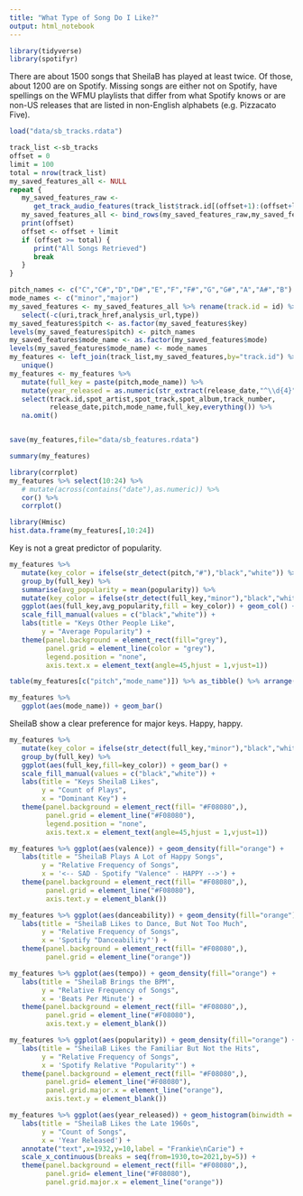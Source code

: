 ```yaml
---
title: "What Type of Song Do I Like?"
output: html_notebook
---
```


```r
library(tidyverse)
library(spotifyr)
```

There are about 1500 songs that SheilaB has played at least twice. Of those, about 1200 are on Spotify.  Missing songs are either not on Spotify, have spellings on the WFMU playlists that differ from what Spotify knows or are non-US releases that are listed in non-English alphabets (e.g. Pizzacato Five).

```r
load("data/sb_tracks.rdata")
```


```r
track_list <-sb_tracks
offset = 0
limit = 100
total = nrow(track_list)
my_saved_features_all <- NULL
repeat {
   my_saved_features_raw <-
      get_track_audio_features(track_list$track.id[(offset+1):(offset+limit)])
   my_saved_features_all <- bind_rows(my_saved_features_raw,my_saved_features_all)
   print(offset)
   offset <- offset + limit
   if (offset >= total) {
      print("All Songs Retrieved")
      break
   }
}
```


```r
pitch_names <- c("C","C#","D","D#","E","F","F#","G","G#","A","A#","B")
mode_names <- c("minor","major")
my_saved_features <- my_saved_features_all %>% rename(track.id = id) %>% 
   select(-c(uri,track_href,analysis_url,type))
my_saved_features$pitch <- as.factor(my_saved_features$key)
levels(my_saved_features$pitch) <- pitch_names
my_saved_features$mode_name <- as.factor(my_saved_features$mode)
levels(my_saved_features$mode_name) <- mode_names
my_features <- left_join(track_list,my_saved_features,by="track.id") %>% 
   unique() 
my_features <- my_features %>% 
   mutate(full_key = paste(pitch,mode_name)) %>% 
   mutate(year_released = as.numeric(str_extract(release_date,"^\\d{4}"))) %>% 
   select(track.id,spot_artist,spot_track,spot_album,track_number,
          release_date,pitch,mode_name,full_key,everything()) %>% 
   na.omit()


save(my_features,file="data/sb_features.rdata")

```

```r
summary(my_features)
```
```r
library(corrplot)
my_features %>% select(10:24) %>% 
   # mutate(across(contains("date"),as.numeric)) %>% 
   cor() %>% 
   corrplot()
```

```r
library(Hmisc)
hist.data.frame(my_features[,10:24])
```


Key is not a great predictor of popularity.
```r
my_features %>% 
   mutate(key_color = ifelse(str_detect(pitch,"#"),"black","white")) %>% 
   group_by(full_key) %>% 
   summarise(avg_popularity = mean(popularity)) %>% 
   mutate(key_color = ifelse(str_detect(full_key,"minor"),"black","white")) %>% 
   ggplot(aes(full_key,avg_popularity,fill = key_color)) + geom_col() +
   scale_fill_manual(values = c("black","white")) +
   labs(title = "Keys Other People Like",
        y = "Average Popularity") + 
   theme(panel.background = element_rect(fill="grey"),
         panel.grid = element_line(color = "grey"),
         legend.position = "none",
         axis.text.x = element_text(angle=45,hjust = 1,vjust=1))

```

```r
table(my_features[c("pitch","mode_name")]) %>% as_tibble() %>% arrange(desc(n))
```

```r
my_features %>% 
   ggplot(aes(mode_name)) + geom_bar()
```

SheilaB show a clear preference for major keys. Happy, happy.
```r
my_features %>% 
   mutate(key_color = ifelse(str_detect(full_key,"minor"),"black","white")) %>% 
   group_by(full_key) %>% 
   ggplot(aes(full_key,fill=key_color)) + geom_bar() + 
   scale_fill_manual(values = c("black","white")) +
   labs(title = "Keys SheilaB Likes",
        y = "Count of Plays",
        x = "Dominant Key") + 
   theme(panel.background = element_rect(fill= "#F08080",),
         panel.grid = element_line("#F08080"),
         legend.position = "none",
         axis.text.x = element_text(angle=45,hjust = 1,vjust=1))


```
```r
my_features %>% ggplot(aes(valence)) + geom_density(fill="orange") +
   labs(title = "SheilaB Plays A Lot of Happy Songs",
        y = "Relative Frequency of Songs",
        x = '<-- SAD - Spotify "Valence" - HAPPY -->') + 
   theme(panel.background = element_rect(fill= "#F08080",),
         panel.grid = element_line("#F08080"),
         axis.text.y = element_blank())
```

```r
my_features %>% ggplot(aes(danceability)) + geom_density(fill="orange") +
   labs(title = "SheilaB Likes to Dance, But Not Too Much",
        y = "Relative Frequency of Songs",
        x = 'Spotify "Danceability"') + 
   theme(panel.background = element_rect(fill= "#F08080",),
         panel.grid = element_line("orange"))
```

```r
my_features %>% ggplot(aes(tempo)) + geom_density(fill="orange") +
   labs(title = "SheilaB Brings the BPM",
        y = "Relative Frequency of Songs",
        x = 'Beats Per Minute') + 
   theme(panel.background = element_rect(fill= "#F08080",),
         panel.grid = element_line("#F08080"),
         axis.text.y = element_blank())
```
```r
my_features %>% ggplot(aes(popularity)) + geom_density(fill="orange") +
   labs(title = "SheilaB Likes the Familiar But Not the Hits",
        y = "Relative Frequency of Songs",
        x = 'Spotify Relative "Popularity"') + 
   theme(panel.background = element_rect(fill= "#F08080",),
         panel.grid= element_line("#F08080"),
         panel.grid.major.x = element_line("orange"),
         axis.text.y = element_blank())
```
```r
my_features %>% ggplot(aes(year_released)) + geom_histogram(binwidth = 1,fill="orange") +
   labs(title = "SheilaB Likes the Late 1960s",
        y = "Count of Songs",
        x = 'Year Released') + 
   annotate("text",x=1932,y=10,label = "Frankie\nCarie") +
   scale_x_continuous(breaks = seq(from=1930,to=2021,by=5)) + 
   theme(panel.background = element_rect(fill= "#F08080",),
         panel.grid= element_line("#F08080"),
         panel.grid.major.x = element_line("orange"))
```


```r


```

